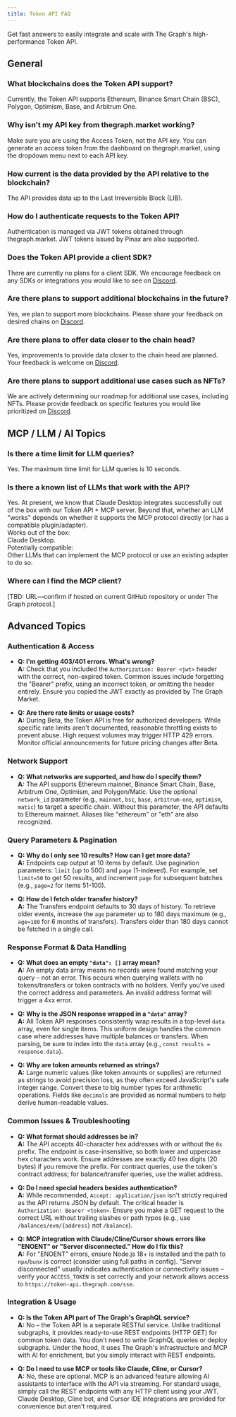 ```yaml
---
title: Token API FAQ
---
```


Get fast answers to easily integrate and scale with The Graph's high-performance Token API. 

## General

### What blockchains does the Token API support?

Currently, the Token API supports Ethereum, Binance Smart Chain (BSC), Polygon, Optimism, Base, and Arbitrum One.

### Why isn't my API key from thegraph.market working?

Make sure you are using the Access Token, not the API key. You can generate an access token from the dashboard on thegraph.market, using the dropdown menu next to each API key.

### How current is the data provided by the API relative to the blockchain?

The API provides data up to the Last Irreversible Block (LIB).

### How do I authenticate requests to the Token API?

Authentication is managed via JWT tokens obtained through thegraph.market. JWT tokens issued by Pinax are also supported.

### Does the Token API provide a client SDK?

There are currently no plans for a client SDK. We encourage feedback on any SDKs or integrations you would like to see on [Discord](https://discord.gg/graphprotocol).

### Are there plans to support additional blockchains in the future?

Yes, we plan to support more blockchains. Please share your feedback on desired chains on [Discord](https://discord.gg/graphprotocol).

### Are there plans to offer data closer to the chain head?

Yes, improvements to provide data closer to the chain head are planned. Your feedback is welcome on [Discord](https://discord.gg/graphprotocol).

### Are there plans to support additional use cases such as NFTs?

We are actively determining our roadmap for additional use cases, including NFTs. Please provide feedback on specific features you would like prioritized on [Discord](https://discord.gg/graphprotocol).

## MCP / LLM / AI Topics

### Is there a time limit for LLM queries?

Yes. The maximum time limit for LLM queries is 10 seconds.

### Is there a known list of LLMs that work with the API?

Yes. At present, we know that Claude Desktop integrates successfully out of the box with our Token API + MCP server. Beyond that, whether an LLM "works" depends on whether it supports the MCP protocol directly (or has a compatible plugin/adapter).  
Works out of the box:  
Claude Desktop.  
Potentially compatible:  
Other LLMs that can implement the MCP protocol or use an existing adapter to do so.

### Where can I find the MCP client?

[TBD: URL—confirm if hosted on current GitHub repository or under The Graph protocol.]

## Advanced Topics

### Authentication & Access

- **Q: I'm getting 403/401 errors. What's wrong?**  
  **A:** Check that you included the `Authorization: Bearer <jwt>` header with the correct, non-expired token. Common issues include forgetting the "Bearer" prefix, using an incorrect token, or omitting the header entirely. Ensure you copied the JWT exactly as provided by The Graph Market.

- **Q: Are there rate limits or usage costs?**  
  **A:** During Beta, the Token API is free for authorized developers. While specific rate limits aren't documented, reasonable throttling exists to prevent abuse. High request volumes may trigger HTTP 429 errors. Monitor official announcements for future pricing changes after Beta.

### Network Support

- **Q: What networks are supported, and how do I specify them?**  
  **A:** The API supports Ethereum mainnet, Binance Smart Chain, Base, Arbitrum One, Optimism, and Polygon/Matic. Use the optional `network_id` parameter (e.g., `mainnet`, `bsc`, `base`, `arbitrum-one`, `optimism`, `matic`) to target a specific chain. Without this parameter, the API defaults to Ethereum mainnet. Aliases like "ethereum" or "eth" are also recognized.

### Query Parameters & Pagination

- **Q: Why do I only see 10 results? How can I get more data?**  
  **A:** Endpoints cap output at 10 items by default. Use pagination parameters: `limit` (up to 500) and `page` (1-indexed). For example, set `limit=50` to get 50 results, and increment `page` for subsequent batches (e.g., `page=2` for items 51-100).

- **Q: How do I fetch older transfer history?**  
  **A:** The Transfers endpoint defaults to 30 days of history. To retrieve older events, increase the `age` parameter up to 180 days maximum (e.g., `age=180` for 6 months of transfers). Transfers older than 180 days cannot be fetched in a single call.

### Response Format & Data Handling

- **Q: What does an empty `"data": []` array mean?**  
  **A:** An empty data array means no records were found matching your query – not an error. This occurs when querying wallets with no tokens/transfers or token contracts with no holders. Verify you've used the correct address and parameters. An invalid address format will trigger a 4xx error.

- **Q: Why is the JSON response wrapped in a `"data"` array?**  
  **A:** All Token API responses consistently wrap results in a top-level `data` array, even for single items. This uniform design handles the common case where addresses have multiple balances or transfers. When parsing, be sure to index into the `data` array (e.g., `const results = response.data`).

- **Q: Why are token amounts returned as strings?**  
  **A:** Large numeric values (like token amounts or supplies) are returned as strings to avoid precision loss, as they often exceed JavaScript's safe integer range. Convert these to big number types for arithmetic operations. Fields like `decimals` are provided as normal numbers to help derive human-readable values.

### Common Issues & Troubleshooting

- **Q: What format should addresses be in?**  
  **A:** The API accepts 40-character hex addresses with or without the `0x` prefix. The endpoint is case-insensitive, so both lower and uppercase hex characters work. Ensure addresses are exactly 40 hex digits (20 bytes) if you remove the prefix. For contract queries, use the token's contract address; for balance/transfer queries, use the wallet address.

- **Q: Do I need special headers besides authentication?**  
  **A:** While recommended, `Accept: application/json` isn't strictly required as the API returns JSON by default. The critical header is `Authorization: Bearer <token>`. Ensure you make a GET request to the correct URL without trailing slashes or path typos (e.g., use `/balances/evm/{address}` not `/balance`).

- **Q: MCP integration with Claude/Cline/Cursor shows errors like "ENOENT" or "Server disconnected." How do I fix this?**  
  **A:** For "ENOENT" errors, ensure Node.js 18+ is installed and the path to `npx`/`bunx` is correct (consider using full paths in config). "Server disconnected" usually indicates authentication or connectivity issues – verify your `ACCESS_TOKEN` is set correctly and your network allows access to `https://token-api.thegraph.com/sse`.

### Integration & Usage

- **Q: Is the Token API part of The Graph's GraphQL service?**  
  **A:** No – the Token API is a separate RESTful service. Unlike traditional subgraphs, it provides ready-to-use REST endpoints (HTTP GET) for common token data. You don't need to write GraphQL queries or deploy subgraphs. Under the hood, it uses The Graph's infrastructure and MCP with AI for enrichment, but you simply interact with REST endpoints.

- **Q: Do I need to use MCP or tools like Claude, Cline, or Cursor?**  
  **A:** No, these are optional. MCP is an advanced feature allowing AI assistants to interface with the API via streaming. For standard usage, simply call the REST endpoints with any HTTP client using your JWT. Claude Desktop, Cline bot, and Cursor IDE integrations are provided for convenience but aren't required.
